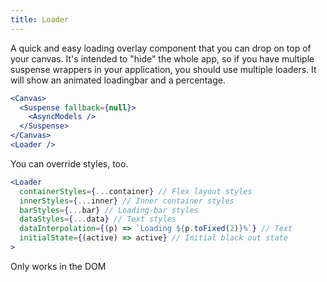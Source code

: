```yaml
---
title: Loader
---
```


A quick and easy loading overlay component that you can drop on top of your canvas. It's intended to "hide" the whole app, so if you have multiple suspense wrappers in your application, you should use multiple loaders. It will show an animated loadingbar and a percentage.

```jsx
<Canvas>
  <Suspense fallback={null}>
    <AsyncModels />
  </Suspense>
</Canvas>
<Loader />
```

You can override styles, too.

```jsx
<Loader
  containerStyles={...container} // Flex layout styles
  innerStyles={...inner} // Inner container styles
  barStyles={...bar} // Loading-bar styles
  dataStyles={...data} // Text styles
  dataInterpolation={(p) => `Loading ${p.toFixed(2)}%`} // Text
  initialState={(active) => active} // Initial black out state
>
```

<Hint>Only works in the DOM</Hint>
